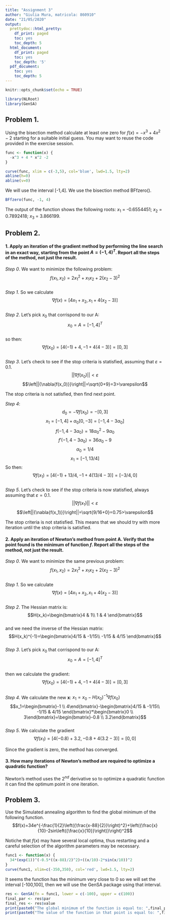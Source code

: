 ```yaml
---
title: "Assignment 3"
author: "Giulia Mura, matricola: 860910"
date: "21/05/2020"
output:
  prettydoc::html_pretty:
    df_print: paged
    toc: yes
    toc_depth: 5
  html_document:
    df_print: paged
    toc: yes
    toc_depth: '5'
  pdf_document:
    toc: yes
    toc_depth: 5
---
```


```r
knitr::opts_chunk$set(echo = TRUE)
```

```r
library(NLRoot)
library(GenSA)
```

## Problem 1.
Using the bisection method calculate at least one zero for $f(x)=-x^3+4x^2-2$ starting for a suitable initial guess. You may want to reuse the code provided in the exercise session.

```r
func <- function(x) {
  -x^3 + 4 * x^2 -2
}

curve(func, xlim = c(-3,5), col='blue', lwd=1.5, lty=2)
abline(h=0)
abline(v=0)
```

We will use the interval [-1,4]. We use the bisection method BFfzero().

```r
BFfzero(func, -1, 4)
```

The output of the function shows the following roots: $x_1$ = -0.6554451; $x_2$ = 0.7892418; $x_3$ = 3.866199.

## Problem 2.  
#### 1. Apply an iteration of the gradient method by performing the line search in an exact way, starting from the point $A=(-1,4)^T$. Report all the steps of the method, not just the result.

*Step 0*. We want to minimize the following problem: $$f(x_1,x_2)=2x_1^2+x_1x_2+2(x_2 -3)^2$$  
*Step 1*. So we calculate $$\nabla{f(x)}=\left[{4x_1+x_2,x_1+4(x_2-3)}\right]$$  
*Step 2*. Let's pick $x_0$ that corrispond to our A: $$x_0=A=\left[{-1,4}\right]^T$$  
so then: $$\nabla{f(x_0)}=\left[{4(-1)+4,-1+4(4-3)}\right]=\left[{0,3}\right]$$  
*Step 3*. Let's check to see if the stop criteria is statisfied, assuming that $\varepsilon=0.1$. $$\left||{\nabla{f(x_0)}}\right||<\varepsilon$$ $$\left||{\nabla{f(x_0)}}\right||=\sqrt{0+9}=3>\varepsilon$$  

The stop criteria is not satisfied, then find next point.  

*Step 4*: $$d_0=-\nabla{f(x_0)}=-\left[{0,3}\right]$$
$$x_1=\left[{-1,4}\right]+\alpha_0\left[{0,-3}\right]=\left[{-1,4-3\alpha_0}\right]$$
$$f(-1,4-3\alpha_0)=18\alpha_0^2-9\alpha_0$$
$$f'(-1,4-3\alpha_0)=36\alpha_0-9$$
$$\alpha_0=1/4$$
$$x_1=\left[{-1,13/4}\right]$$
So then: $$\nabla{f(x_1)}=\left[{4(-1)+13/4,-1+4(13/4-3)}\right]=\left[{-3/4,0}\right]$$  
*Step 5*. Let's check to see if the stop criteria is now statisfied, always assuming that $\varepsilon=0.1$. $$\left||{\nabla{f(x_1)}}\right||<\varepsilon$$ $$\left||{\nabla{f(x_1)}}\right||=\sqrt{9/16+0}=0.75>\varepsilon$$  

The stop criteria is not statisfied. This means that we should try with more iteration until the stop criteria is satisfied.

#### 2. Apply an iteration of Newton’s method from point A. Verify that the point found is the minimum of function $f$. Report all the steps of the method, not just the result.  


*Step 0*. We want to minimize the same previous problem: $$f(x_1,x_2)=2x_1^2+x_1x_2+2(x_2 -3)^2$$  
*Step 1*. So we calculate $$\nabla{f(x)}=\left[{4x_1+x_2,x_1+4(x_2-3)}\right]$$  
*Step 2*. The Hessian matrix is: $$H(x_k)=\begin{bmatrix}4 & 1\\ 1 & 4 \end{bmatrix}$$  
and we need the inverse of the Hessian matrix: $$H(x_k)^{-1}=\begin{bmatrix}4/15 & -1/15\\ -1/15 & 4/15 \end{bmatrix}$$  
*Step 3*. Let's pick $x_0$ that corrispond to our A: $$x_0=A=\left[{-1,4}\right]^T$$  
then we calculate the gradient: $$\nabla{f(x_0)}=\left[{4(-1)+4,-1+4(4-3)}\right]=\left[{0,3}\right]$$  
*Step 4*. We calculate the new **x**: $x_1=x_0-H(x_0)^{-1}\nabla{f(x_0)}$  
$$x_1=\begin{bmatrix}-1 \\ 4\end{bmatrix}-\begin{bmatrix}4/15 & -1/15\\ -1/15 & 4/15 \end{bmatrix}*\begin{bmatrix}0 \\ 3\end{bmatrix}=\begin{bmatrix}-0.8 \\ 3.2\end{bmatrix}$$  
*Step 5*. We calculate the gradient $$\nabla{f(x_1)}=\left[{4(-0.8)+3.2,-0.8+4(3.2-3)}\right]=\left[{0,0}\right]$$  

Since the gradient is zero, the method has converged.  

#### 3. How many iterations of Newton’s method are required to optimize a quadratic function?  
Newton's method uses the $2^{nd}$ derivative so to optimize a quadratic function it can find the optimum point in one iteration.

## Problem 3.  
Use the Simulated annealing algorithm to find the global minimum of the following function.  
$$f(x)=34e^{-\frac{1}{2}\left({\frac{x-88}{2}}\right)^2}+\left({\frac{x}{10}-2sin\left({\frac{x}{10}}\right)}\right)^2$$ 

Notiche that $f(x)$ may have several local optima, thus restarting and a careful selection of the algorithm parameters may be necessary.  

```r
func1 <- function(x) {
  34*(exp(1))^(-0.5*((x-88)/2)^2)+((x/10)-2*sin(x/10))^2
}
curve(func1, xlim=c(-350,350), col='red', lwd=1.5, lty=2)
```

It seems the function has the minimum very close to 0 so we will set the interval [-100,100], then we will use the GenSA package using that interval.

```r
res <- GenSA(fn = func1, lower = c(-100), upper = c(100))
final_par <- res$par
final_res <- res$value
print(paste0("The global minimum of the function is equal to: ",final_par))
print(paste0("The value of the function in that point is equal to: ",final_res)) 
```
